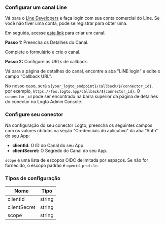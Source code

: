 ### Configurar um canal Line

Vá para o [Line Developers](https://developers.line.biz/console/) e faça login com sua conta comercial do Line. Se você não tiver uma conta, pode se registrar para obter uma.

Em seguida, acesse [este link](https://developers.line.biz/console/register/line-login/provider/) para criar um canal.

**Passo 1:** Preencha os Detalhes do Canal.

Complete o formulário e crie o canal.

**Passo 2:** Configure as URLs de callback.

Vá para a página de detalhes do canal, encontre a aba "LINE login" e edite o campo "Callback URL".

No nosso caso, será `${your_logto_endpoint}/callback/${connector_id}`. por exemplo, `https://foo.logto.app/callback/${connector_id}`. O `connector_id` pode ser encontrado na barra superior da página de detalhes do conector no Logto Admin Console.

### Configure seu conector

Na configuração do seu conector Logto, preencha os seguintes campos com os valores obtidos na seção "Credenciais do aplicativo" da aba "Auth" do seu App:

- **clientId:** O ID do Canal do seu App.
- **clientSecret:** O Segredo do Canal do seu App.

`scope` é uma lista de escopos OIDC delimitada por espaços. Se não for fornecido, o escopo padrão é `openid profile`.

### Tipos de configuração

| Nome         | Tipo   |
| ------------ | ------ |
| clientId     | string |
| clientSecret | string |
| scope        | string |

